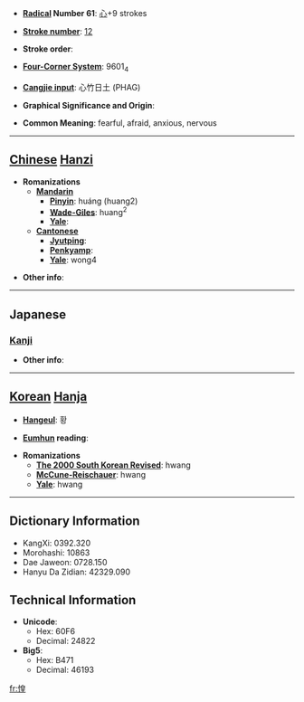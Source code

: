 * '''[[Wiktionary:Chinese radical index| Radical]] Number 61''': [[Wiktionary:Chinese radical index 心|心]]+9 strokes

* '''[[Wiktionary:Chinese total strokes index|Stroke number]]''': [[Wiktionary:Chinese total strokes index 12|12]]

* '''Stroke order''': 

* '''[[Wiktionary:Chinese four corner index|Four-Corner System]]''': 9601<sub>4</sub>

* '''[[Wiktionary:Chinese Cangjie index|Cangjie input]]''': 心竹日土 (PHAG)

* '''Graphical Significance and Origin''': 

* '''Common Meaning''': fearful, afraid, anxious, nervous

----

== [[Chinese]] [[Hanzi]] ==

* '''Romanizations'''
** '''[[Mandarin]]'''
*** '''[[Pinyin]]''': huáng (huang2)
*** '''[[Wade-Giles]]''': huang<sup>2</sup>
*** '''[[Yale]]''': 
** '''[[Cantonese]]'''
*** '''[[Jyutping]]''':
*** '''[[Penkyamp]]''': 
*** '''[[Yale]]''': wong4

* '''Other info''': 

----

==Japanese==
===[[Kanji]]===
{{kanji|on readings=[[こう]] (kō)
|kun readings=[[おそれる]] (osoreru)
}}

* '''Other info''':  

----

== [[Korean]] [[Hanja]] ==

* '''[[Hangeul]]''': 황

* '''[[Eumhun]] reading''': 

* '''Romanizations'''
** '''[[The 2000 South Korean Revised Romanization|The 2000 South Korean Revised]]''': hwang
** '''[[McCune-Reischauer]]''': hwang
** '''[[Yale]]''': hwang

----

== Dictionary Information ==

* KangXi: 0392.320
* Morohashi: 10863
* Dae Jaweon: 0728.150
* Hanyu Da Zidian: 42329.090

== Technical Information ==

* '''Unicode''':
** Hex: 60F6
** Decimal: 24822
* '''Big5''':
** Hex: B471
** Decimal: 46193

[[fr:惶]]